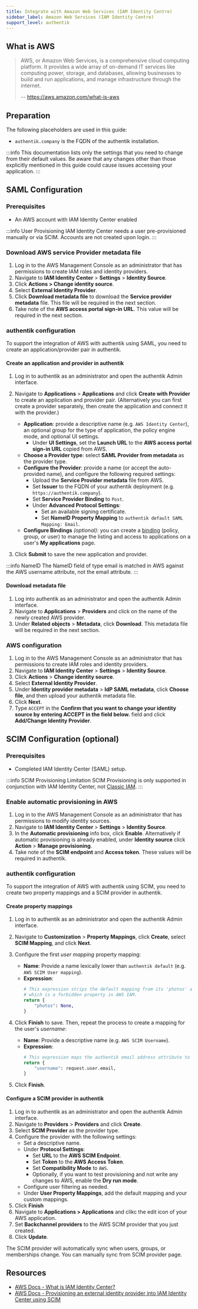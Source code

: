 ```yaml
---
title: Integrate with Amazon Web Services (IAM Identity Centre)
sidebar_label: Amazon Web Services (IAM Identity Centre)
support_level: authentik
---
```


## What is AWS

> AWS, or Amazon Web Services, is a comprehensive cloud computing platform. It provides a wide array of on-demand IT services like computing power, storage, and databases, allowing businesses to build and run applications, and manage infrastructure through the internet.
>
> -- https://aws.amazon.com/what-is-aws

## Preparation

The following placeholders are used in this guide:

- `authentik.company` is the FQDN of the authentik installation.

:::info
This documentation lists only the settings that you need to change from their default values. Be aware that any changes other than those explicitly mentioned in this guide could cause issues accessing your application.
:::

## SAML Configuration

### Prerequisites

- An AWS account with IAM Identity Center enabled

:::info User Provisioning
IAM Identity Center needs a user pre-provisioned manually or via SCIM. Accounts are not created upon login.
:::

### Download AWS service Provider metadata file

1. Log in to the AWS Management Console as an administrator that has permissions to create IAM roles and identity providers.
2. Navigate to **IAM Identity Center** > **Settings** > **Identity Source**.
3. Click **Actions > Change identity source**.
4. Select **External Identity Provider**.
5. Click **Download metadata file** to download the **Service provider metadata** file. This file will be required in the next section.
6. Take note of the **AWS access portal sign-in URL**. This value will be required in the next section.

### authentik configuration

To support the integration of AWS with authentik using SAML, you need to create an application/provider pair in authentik.

#### Create an application and provider in authentik

1. Log in to authentik as an administrator and open the authentik Admin interface.
2. Navigate to **Applications** > **Applications** and click **Create with Provider** to create an application and provider pair. (Alternatively you can first create a provider separately, then create the application and connect it with the provider.)
    - **Application**: provide a descriptive name (e.g. `AWS Identity Center`), an optional group for the type of application, the policy engine mode, and optional UI settings.
        - Under **UI Settings**, set the **Launch URL** to the **AWS access portal sign-in URL** copied from AWS.
    - **Choose a Provider type**: select **SAML Provider from metadata** as the provider type.
    - **Configure the Provider**: provide a name (or accept the auto-provided name), and configure the following required settings:
        - Upload the **Service Provider metadata** file from AWS.
        - Set **Issuer** to the FQDN of your authentik deployment (e.g. `https://authentik.company`).
        - Set **Service Provider Binding** to `Post`.
        - Under **Advanced Protocol Settings**:
            - Set an available signing certificate.
            - Set **NameID Property Mapping** to `authentik default SAML Mapping: Email`.
    - **Configure Bindings** _(optional)_: you can create a [binding](/docs/add-secure-apps/flows-stages/bindings/) (policy, group, or user) to manage the listing and access to applications on a user's **My applications** page.

3. Click **Submit** to save the new application and provider.

:::info NameID
The NameID field of type email is matched in AWS against the AWS username attribute, not the email attribute.
:::

#### Download metadata file

1. Log into authentik as an administrator and open the authentik Admin interface.
2. Navigate to **Applications** > **Providers** and click on the name of the newly created AWS provider.
3. Under **Related objects** > **Metadata**, click **Download**. This metadata file will be required in the next section.

### AWS configuration

1. Log in to the AWS Management Console as an administrator that has permissions to create IAM roles and identity providers.
2. Navigate to **IAM Identity Center** > **Settings** > **Identity Source**.
3. Click **Actions** > **Change identity source**.
4. Select **External Identity Provider**.
5. Under **Identity provider metadata** > **IdP SAML metadata**, click **Choose file**, and then upload your authentik metadata file.
6. Click **Next**.
7. Type `ACCEPT` in the **Confirm that you want to change your identity source by entering ACCEPT in the field below.** field and click **Add/Change Identity Provider**.

## SCIM Configuration (optional)

### Prerequisites

- Completed IAM Identity Center (SAML) setup.

:::info SCIM Provisioning Limitation
SCIM Provisioning is only supported in conjunction with IAM Identity Center, not [Classic IAM](../aws-classic/index.mdx).
:::

### Enable automatic provisioning in AWS

1. Log in to the AWS Management Console as an administrator that has permissions to modify identity sources.
2. Navigate to **IAM Identity Center** > **Settings** > **Identity Source**.
3. In the **Automatic provisioning** info box, click **Enable**.
   Alternatively if automatic provisioning is already enabled, under **Identity source** click **Action** > **Manage provisioning**.
4. Take note of the **SCIM endpoint** and **Access token**. These values will be required in authentik.

### authentik configuration

To support the integration of AWS with authentik using SCIM, you need to create two property mappings and a SCIM provider in authentik.

#### Create property mappings

1. Log in to authentik as an administrator and open the authentik Admin interface.
2. Navigate to **Customization** > **Property Mappings**, click **Create**, select **SCIM Mapping**, and click **Next**.
3. Configure the first _user mapping_ property mapping:
    - **Name**: Provide a name lexically lower than `authentik default` (e.g. `AWS SCIM User mapping`).
    - **Expression**:
        ```python
        # This expression strips the default mapping from its 'photos' attribute,
        # which is a forbidden property in AWS IAM.
        return {
            "photos": None,
        }
        ```
4. Click **Finish** to save. Then, repeat the process to create a mapping for the user's _username_:
    - **Name**: Provide a descriptive name (e.g. `AWS SCIM Username`).
    - **Expression**:
        ```python
        # This expression maps the authentik email address attribute to the AWS username attribute.
        return {
            "username": request.user.email,
        }
        ```

5. Click **Finish**.

#### Configure a SCIM provider in authentik

1. Log in to authentik as an administrator and open the authentik Admin interface.
2. Navigate to **Providers** > **Providers** and click **Create**.
3. Select **SCIM Provider** as the provider type.
4. Configure the provider with the following settings:
    - Set a descriptive name.
    - Under **Protocol Settings**:
        - Set **URL** to the **AWS SCIM Endpoint**.
        - Set **Token** to the **AWS Access Token**.
        - Set **Compatibility Mode** to `AWS`.
        - Optionally, if you want to test provisioning and not write any changes to AWS, enable the **Dry run mode**.
    - Configure user filtering as needed.
    - Under **User Property Mappings**, add the default mapping and your custom mappings.
5. Click **Finish**
6. Navigate to **Applications > Applications** and clikc the edit icon of your AWS application.
7. Set **Backchannel providers** to the AWS SCIM provider that you just created.
8. Click **Update**.

The SCIM provider will automatically sync when users, groups, or memberships change. You can manually sync from SCIM provider page.

## Resources

- [AWS Docs - What is IAM Identity Center?](https://docs.aws.amazon.com/singlesignon/latest/userguide/what-is.html)
- [AWS Docs - Provisioning an external identity provider into IAM Identity Center using SCIM](https://docs.aws.amazon.com/singlesignon/latest/userguide/provision-automatically.html)

